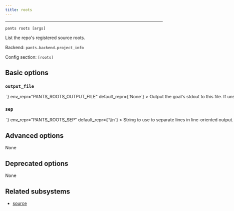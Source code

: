 ```yaml
---
title: roots
---
```



---

```
pants roots [args]
```

List the repo&#x27;s registered source roots.

Backend: <span className="color--primary">`pants.backend.project_info`</span>

Config section: <span className="color--primary">`[roots]`</span>

<span className={styles.options}>

## Basic options

### `output_file`

<Option
  cli_repr={`--roots-output-file=<path>`}
  env_repr="PANTS_ROOTS_OUTPUT_FILE"
  default_repr={`None`}
>
  Output the goal&#x27;s stdout to this file. If unspecified, outputs to stdout.
</Option>

### `sep`

<Option
  cli_repr={`--roots-sep=<separator>`}
  env_repr="PANTS_ROOTS_SEP"
  default_repr={`\\n`}
>
  String to use to separate lines in line-oriented output.
</Option>

## Advanced options

None

## Deprecated options

None

## Related subsystems

- [source](../subsystems/source.mdx)

</span>


